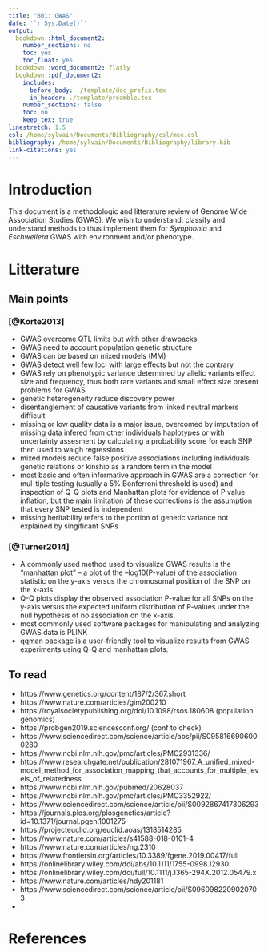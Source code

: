 ```yaml
---
title: "B01: GWAS"
date: '`r Sys.Date()`'
output:
  bookdown::html_document2:
    number_sections: no
    toc: yes
    toc_float: yes
  bookdown::word_document2: flatly
  bookdown::pdf_document2:
    includes:
      before_body: ./template/doc_prefix.tex
      in_header: ./template/preamble.tex
    number_sections: false
    toc: no
    keep_tex: true
linestretch: 1.5
csl: /home/sylvain/Documents/Bibliography/csl/mee.csl
bibliography: /home/sylvain/Documents/Bibliography/library.bib
link-citations: yes
---
```


# Introduction

This document is a methodologic and litterature review of Genome Wide Association Studies (GWAS). We wish to understand, classify and understand methods to thus implement them for *Symphonia* and *Eschweilera* GWAS with environment and/or phenotype.



# Litterature

## Main points

### [@Korte2013]

- GWAS overcome QTL limits but with other drawbacks
- GWAS need to account population genetic structure
- GWAS can be based on mixed models (MM)
- GWAS detect well few loci with large effects but not the contrary
- GWAS rely on phenotypic variance determined by allelic variants effect size and frequency, thus both rare variants and small effect size present problems for GWAS
- genetic heterogeneity reduce discovery power
- disentanglement of causative variants from linked neutral markers difficult
- missing or low quality data is a major issue, overcomed by imputation of missing data infered from other individuals haplotypes or with uncertainty assesment by calculating a probability score for each SNP then used to waigh regressions
- mixed models reduce false positive associations including individuals genetic relations or kinship as a random term in the model
- most basic and often informative approach in GWAS are a correction for mul-tiple testing (usually a 5% Bonferroni threshold is used) and inspection of Q-Q plots and Manhattan plots for evidence of P value inflation, but the main limitation of these corrections is the assumption that every SNP tested is independent
- missing heritability refers to the portion of genetic variance not explained by singificant SNPs

### [@Turner2014]

- A commonly used method used to visualize GWAS results is the “manhattan plot” – a plot of the –log10(P-value) of the association statistic on the y-axis versus the chromosomal position of the SNP on the x-axis.
- Q-Q plots display the observed association P-value for all SNPs on the y-axis versus the expected uniform distribution of P-values under the null hypothesis of no association on the x-axis.
- most commonly used software packages for manipulating and analyzing GWAS data is PLINK
- qqman package is a user-friendly tool to visualize results from GWAS experiments using Q-Q and manhattan plots.

## To read

* https://www.genetics.org/content/187/2/367.short
* https://www.nature.com/articles/gim200210
* https://royalsocietypublishing.org/doi/10.1098/rsos.180608 (population genomics)
* https://probgen2019.sciencesconf.org/ (conf to check)
* https://www.sciencedirect.com/science/article/abs/pii/S0958166906000280
* https://www.ncbi.nlm.nih.gov/pmc/articles/PMC2931336/
* https://www.researchgate.net/publication/281071967_A_unified_mixed-model_method_for_association_mapping_that_accounts_for_multiple_levels_of_relatedness
* https://www.ncbi.nlm.nih.gov/pubmed/20628037
* https://www.ncbi.nlm.nih.gov/pmc/articles/PMC3352922/
* https://www.sciencedirect.com/science/article/pii/S0092867417306293
* https://journals.plos.org/plosgenetics/article?id=10.1371/journal.pgen.1001275
* https://projecteuclid.org/euclid.aoas/1318514285
* https://www.nature.com/articles/s41588-018-0101-4
* https://www.nature.com/articles/ng.2310
* https://www.frontiersin.org/articles/10.3389/fgene.2019.00417/full
* https://onlinelibrary.wiley.com/doi/abs/10.1111/1755-0998.12930
* https://onlinelibrary.wiley.com/doi/full/10.1111/j.1365-294X.2012.05479.x
* https://www.nature.com/articles/hdy201181
* https://www.sciencedirect.com/science/article/pii/S0960982209020703
* 

# References
